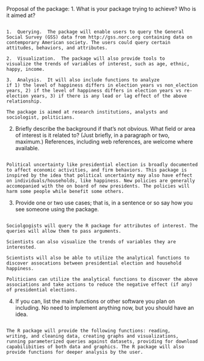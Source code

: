 
Proposal of the package:
1. What is your package trying to achieve?  Who is it aimed at?

```q1

1.  Querying.  The package will enable users to query the General Social Survey (GSS) data from http://gss.norc.org containing data on contemporary American society. The users could query certain attitudes, behaviors, and attributes.

2.  Visualization.  The package will also provide tools to
visualize the trends of variables of interest, such as age, ethnic, happy, income.

3.  Analysis.  It will also include functions to analyze
if 1) the level of happiness differs in election years vs non_election years, 2) if the level of happiness differs in election years vs re-election years, 3) if there is any lead or lag effect of the above relationship.

The package is aimed at research institutions, analysts and sociologist, politicians.

```

2. Briefly describe the background if that's not obvious.  What field
   or area of interest is it related to?  (Just briefly, in a paragraph
   or two, maximum.) References, including web references, are welcome
   where available.

```q2

Political uncertainty like presidential election is broadly documented to affect economic activities, and firm behaviors. This package is inspired by the idea that political uncertainty may also have effect on individuals/households, like happiness. New policies are generally accomopanied with the on board of new presidents. The policies will harm some people while benefit some others. 
```

3. Provide one or two use cases; that is, in a sentence or so say how
   you see someone using the package.

```q3

Sociolgogists will query the R package for attributes of interest. The queries will allow them to pass arguments.

Scientists can also visualize the trends of variables they are interested.

Scientists will also be able to utilize the analytical functions to
discover assocations between presidential election and household happiness.

Politicians can utilize the analytical functions to discover the above associations and take actions to reduce the negative effect (if any) of presidential elections.

```

4. If you can, list the main functions or other software you plan on
   including.  No need to implement anything now, but you should have
   an idea.

```q4

The R package will provide the following functions: reading,
writing, and cleaning data, creating graphs and visualizations, running parameterized queries against datasets, providing for download
capabilibities of both data and graphics. The R package will also
provide functions for deeper analysis by the user.

```
